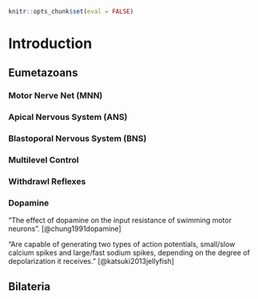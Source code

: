 \mainmatter

```r
knitr::opts_chunk$set(eval = FALSE)
```

# Introduction {#intro}

## Eumetazoans

### Motor Nerve Net (MNN)
### Apical Nervous System (ANS)
### Blastoporal Nervous System (BNS)
### Multilevel Control
### Withdrawl Reflexes
### Dopamine

"The effect of dopamine on the input resistance of swimming motor neurons". [@chung1991dopamine]

"Are capable of generating two types of action potentials, small/slow calcium spikes and large/fast sodium spikes, depending on the degree of depolarization it receives." [@katsuki2013jellyfish]


## Bilateria
